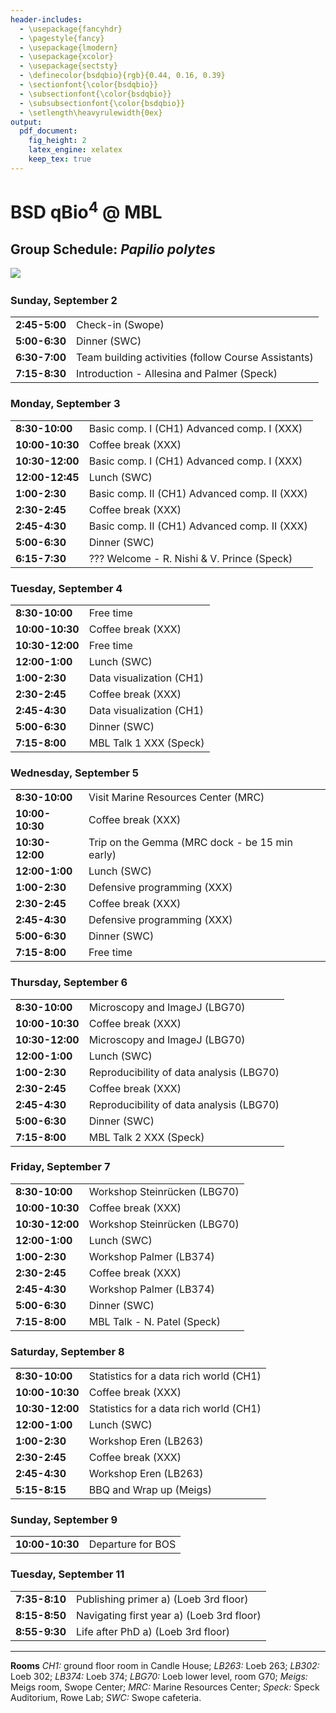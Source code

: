 ```yaml
---
header-includes:
  - \usepackage{fancyhdr}
  - \pagestyle{fancy}
  - \usepackage{lmodern}
  - \usepackage{xcolor}
  - \usepackage{sectsty}
  - \definecolor{bsdqbio}{rgb}{0.44, 0.16, 0.39}
  - \sectionfont{\color{bsdqbio}}
  - \subsectionfont{\color{bsdqbio}}
  - \subsubsectionfont{\color{bsdqbio}}
  - \setlength\heavyrulewidth{0ex}
output:
  pdf_document:
    fig_height: 2
    latex_engine: xelatex
    keep_tex: true
---
```

# BSD qBio$^4$ @ MBL

## Group Schedule: *Papilio polytes*
 ![](https://github.com/StefanoAllesina/BSD-QBio4/raw/master/logo_group/Papilio_polytes.png)     

### Sunday, September 2 

------------------    -----------------------------------------------------
**2:45-5:00**         Check-in (Swope)                                     
**5:00-6:30**         Dinner (SWC)                                         
**6:30-7:00**         Team building activities (follow Course Assistants)  
**7:15-8:30**         Introduction - Allesina and Palmer (Speck)           
------------------    -----------------------------------------------------

### Monday, September 3 

------------------    -----------------------------------------------------
**8:30-10:00**        Basic comp. I (CH1) Advanced comp. I (XXX)           
**10:00-10:30**       Coffee break (XXX)                                   
**10:30-12:00**       Basic comp. I (CH1) Advanced comp. I (XXX)           
**12:00-12:45**       Lunch (SWC)                                          
**1:00-2:30**         Basic comp. II (CH1) Advanced comp. II (XXX)         
**2:30-2:45**         Coffee break (XXX)                                   
**2:45-4:30**         Basic comp. II (CH1) Advanced comp. II (XXX)         
**5:00-6:30**         Dinner (SWC)                                         
**6:15-7:30**         ??? Welcome - R. Nishi & V. Prince (Speck)           
------------------    -----------------------------------------------------

### Tuesday, September 4 

------------------    -----------------------------------------------------
**8:30-10:00**        Free time                                            
**10:00-10:30**       Coffee break (XXX)                                   
**10:30-12:00**       Free time                                            
**12:00-1:00**        Lunch (SWC)                                          
**1:00-2:30**         Data visualization (CH1)                             
**2:30-2:45**         Coffee break (XXX)                                   
**2:45-4:30**         Data visualization (CH1)                             
**5:00-6:30**         Dinner (SWC)                                         
**7:15-8:00**         MBL Talk 1 XXX (Speck)                               
------------------    -----------------------------------------------------

### Wednesday, September 5 

------------------    -----------------------------------------------------
**8:30-10:00**        Visit Marine Resources Center (MRC)                  
**10:00-10:30**       Coffee break (XXX)                                   
**10:30-12:00**       Trip on the Gemma (MRC dock - be 15 min early)       
**12:00-1:00**        Lunch (SWC)                                          
**1:00-2:30**         Defensive programming (XXX)                          
**2:30-2:45**         Coffee break (XXX)                                   
**2:45-4:30**         Defensive programming (XXX)                          
**5:00-6:30**         Dinner (SWC)                                         
**7:15-8:00**         Free time                                            
------------------    -----------------------------------------------------

### Thursday, September 6 

------------------    -----------------------------------------------------
**8:30-10:00**        Microscopy and ImageJ (LBG70)                        
**10:00-10:30**       Coffee break (XXX)                                   
**10:30-12:00**       Microscopy and ImageJ (LBG70)                        
**12:00-1:00**        Lunch (SWC)                                          
**1:00-2:30**         Reproducibility of data analysis (LBG70)             
**2:30-2:45**         Coffee break (XXX)                                   
**2:45-4:30**         Reproducibility of data analysis (LBG70)             
**5:00-6:30**         Dinner (SWC)                                         
**7:15-8:00**         MBL Talk 2 XXX (Speck)                               
------------------    -----------------------------------------------------

### Friday, September 7 

------------------    -----------------------------------------------------
**8:30-10:00**        Workshop Steinrücken (LBG70)                         
**10:00-10:30**       Coffee break (XXX)                                   
**10:30-12:00**       Workshop Steinrücken (LBG70)                         
**12:00-1:00**        Lunch (SWC)                                          
**1:00-2:30**         Workshop Palmer (LB374)                              
**2:30-2:45**         Coffee break (XXX)                                   
**2:45-4:30**         Workshop Palmer (LB374)                              
**5:00-6:30**         Dinner (SWC)                                         
**7:15-8:00**         MBL Talk -  N. Patel (Speck)                         
------------------    -----------------------------------------------------

### Saturday, September 8 

------------------    -----------------------------------------------------
**8:30-10:00**        Statistics for a data rich world (CH1)               
**10:00-10:30**       Coffee break (XXX)                                   
**10:30-12:00**       Statistics for a data rich world (CH1)               
**12:00-1:00**        Lunch (SWC)                                          
**1:00-2:30**         Workshop Eren (LB263)                                
**2:30-2:45**         Coffee break (XXX)                                   
**2:45-4:30**         Workshop Eren (LB263)                                
**5:15-8:15**         BBQ and Wrap up (Meigs)                              
------------------    -----------------------------------------------------

### Sunday, September 9 

------------------    -----------------------------------------------------
**10:00-10:30**       Departure for BOS                                    
------------------    -----------------------------------------------------

### Tuesday, September 11 

------------------    -----------------------------------------------------
**7:35-8:10**         Publishing primer a) (Loeb 3rd floor)                
**8:15-8:50**         Navigating first year a) (Loeb 3rd floor)            
**8:55-9:30**         Life after PhD a) (Loeb 3rd floor)                   
------------------    -----------------------------------------------------



-------


**Rooms** *CH1:* ground floor room in Candle House; *LB263:* Loeb 263; *LB302:* Loeb 302; *LB374:* Loeb 374; 
*LBG70:* Loeb lower level, room G70; *Meigs:* Meigs room, Swope Center; *MRC:* Marine Resources Center; *Speck:* Speck Auditorium, Rowe Lab; *SWC:* Swope cafeteria.
  
